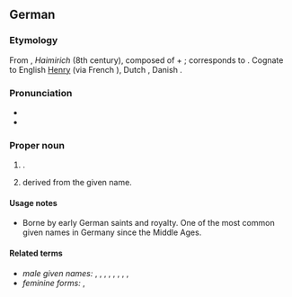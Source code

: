 ==German==

===Etymology===
From {{inh|de|goh|Heimrih}}, ''Haimirich'' (8th century), composed of {{m|goh|heim||home}} + {{m|goh|-rih||suffix for male names, originally a noun meaning {{m|en|king}}}}; corresponds to {{inh|de|gem-pro|*Haimarīks}}.
Cognate to English [[Henry]] (via French {{l|fr|Henri}}), Dutch {{m|nl|Hendrik}}, Danish {{m|da|Henrik}}.

===Pronunciation===
* {{IPA|de|[ˈhaɪnʁɪç]}}
* {{audio|de|De-Heinrich.ogg|Audio}}

===Proper noun===
{{de-proper noun|m}}

# {{given name|de|male}}.
# {{surname|de|from=given names|dot=}} derived from the given name.

====Usage notes====
* Borne by early German saints and royalty. One of the most common given names in Germany since the Middle Ages.

====Related terms====
* ''male given names:'' {{l|de|Emmerich}}, {{l|de|Harry}}, {{l|de|Heiko}}, {{l|de|Heine}}, {{l|de|Heiner}}, {{l|de|Heinz}}, {{l|de|Henri}}, {{l|de|Henry}}, {{l|de|Hinrich}}
* ''feminine forms:'' {{l|de|Heike}}, {{l|de|Henny}}